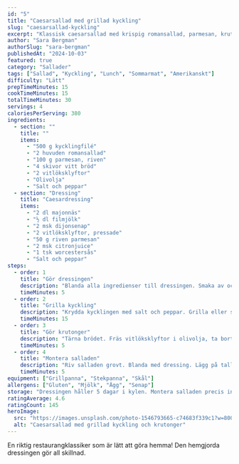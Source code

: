 ```yaml
---
id: "5"
title: "Caesarsallad med grillad kyckling"
slug: "caesarsallad-kyckling"
excerpt: "Klassisk caesarsallad med krispig romansallad, parmesan, krutonger och hemgjord dressing. Perfekt lunch eller lättare middag."
author: "Sara Bergman"
authorSlug: "sara-bergman"
publishedAt: "2024-10-03"
featured: true
category: "Sallader"
tags: ["Sallad", "Kyckling", "Lunch", "Sommarmat", "Amerikanskt"]
difficulty: "Lätt"
prepTimeMinutes: 15
cookTimeMinutes: 15
totalTimeMinutes: 30
servings: 4
caloriesPerServing: 380
ingredients:
  - section: ""
    title: ""
    items:
      - "500 g kycklingfilé"
      - "2 huvuden romansallad"
      - "100 g parmesan, riven"
      - "4 skivor vitt bröd"
      - "2 vitlöksklyftor"
      - "Olivolja"
      - "Salt och peppar"
  - section: "Dressing"
    title: "Caesardressing"
    items:
      - "2 dl majonnäs"
      - "½ dl filmjölk"
      - "2 msk dijonsenap"
      - "2 vitlöksklyftor, pressade"
      - "50 g riven parmesan"
      - "2 msk citronjuice"
      - "1 tsk worcestersås"
      - "Salt och peppar"
steps:
  - order: 1
    title: "Gör dressingen"
    description: "Blanda alla ingredienser till dressingen. Smaka av och justera med salt och peppar. Ställ kallt."
    timeMinutes: 5
  - order: 2
    title: "Grilla kyckling"
    description: "Krydda kycklingen med salt och peppar. Grilla eller stek i panna tills genomstekt, cirka 6-8 minuter per sida. Låt vila och skiva sedan."
    timeMinutes: 15
  - order: 3
    title: "Gör krutonger"
    description: "Tärna brödet. Fräs vitlöksklyftor i olivolja, ta bort dem och stek brödtärningarna gyllene. Krydda med salt."
    timeMinutes: 5
  - order: 4
    title: "Montera salladen"
    description: "Riv salladen grovt. Blanda med dressing. Lägg på tallrik, toppa med kyckling, krutonger och extra parmesan."
    timeMinutes: 5
equipment: ["Grillpanna", "Stekpanna", "Skål"]
allergens: ["Gluten", "Mjölk", "Ägg", "Senap"]
storage: "Dressingen håller 5 dagar i kylen. Montera salladen precis innan servering."
ratingAverage: 4.6
ratingCount: 145
heroImage:
  src: "https://images.unsplash.com/photo-1546793665-c74683f339c1?w=800&q=80"
  alt: "Caesarsallad med grillad kyckling och krutonger"
---
```


En riktig restaurangklassiker som är lätt att göra hemma! Den hemgjorda dressingen gör all skillnad.

